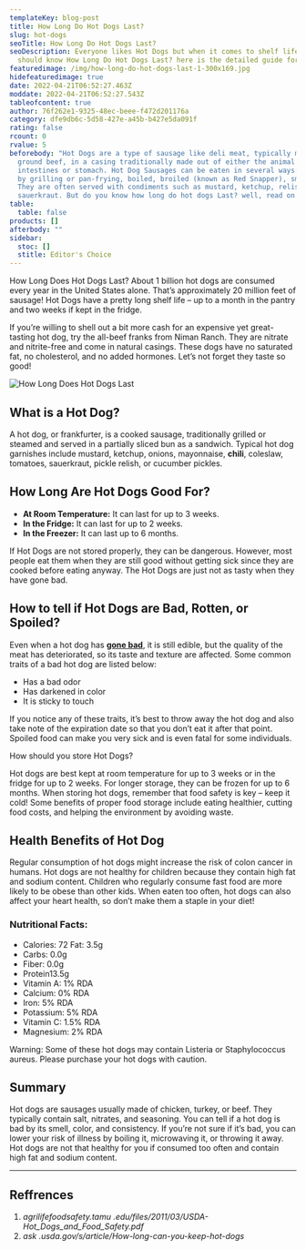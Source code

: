 ```yaml
---
templateKey: blog-post
title: How Long Do Hot Dogs Last?
slug: hot-dogs
seoTitle: How Long Do Hot Dogs Last?
seoDescription: Everyone likes Hot Dogs but when it comes to shelf life then you
  should know How Long Do Hot Dogs Last? here is the detailed guide for you.
featuredimage: /img/how-long-do-hot-dogs-last-1-300x169.jpg
hidefeaturedimage: true
date: 2022-04-21T06:52:27.463Z
moddate: 2022-04-21T06:52:27.543Z
tableofcontent: true
author: 76f262e1-9325-48ec-beee-f472d201176a
category: dfe9db6c-5d58-427e-a45b-b427e5da091f
rating: false
rcount: 0
rvalue: 5
beforebody: "Hot Dogs are a type of sausage like deli meat, typically made from
  ground beef, in a casing traditionally made out of either the animal’s
  intestines or stomach. Hot Dog Sausages can be eaten in several ways: cooked
  by grilling or pan-frying, boiled, broiled (known as Red Snapper), smoked.
  They are often served with condiments such as mustard, ketchup, relish, and/or
  sauerkraut. But do you know how long do hot dogs Last? well, read on then."
table:
  table: false
products: []
afterbody: ""
sidebar:
  stoc: []
  stitle: Editor's Choice
---
```

How Long Does Hot Dogs Last?
About 1 billion hot dogs are consumed every year in the United States alone. That’s approximately 20 million feet of sausage! Hot Dogs have a pretty long shelf life – up to a month in the pantry and two weeks if kept in the fridge.

If you’re willing to shell out a bit more cash for an expensive yet great-tasting hot dog, try the all-beef franks from Niman Ranch. They are nitrate and nitrite-free and come in natural casings. These dogs have no saturated fat, no cholesterol, and no added hormones. Let’s not forget they taste so good!

![How Long Does Hot Dogs Last](/img/how-long-do-hot-dogs-last-1-300x169.jpg "How Long Does Hot Dogs Last")

## What is a Hot Dog?

A hot dog, or frankfurter, is a cooked sausage, traditionally grilled or steamed and served in a partially sliced bun as a sandwich. Typical hot dog garnishes include mustard, ketchup, onions, mayonnaise, **chili**, coleslaw, tomatoes, sauerkraut, pickle relish, or cucumber pickles.

## How Long Are Hot Dogs Good For?

* **At Room Temperature:** It can last for up to 3 weeks.
* **In the Fridge:** It can last for up to 2 weeks.
* **In the Freezer:** It can last up to 6 months.

If Hot Dogs are not stored properly, they can be dangerous. However, most people eat them when they are still good without getting sick since they are cooked before eating anyway. The Hot Dogs are just not as tasty when they have gone bad.

## How to tell if Hot Dogs are Bad, Rotten, or Spoiled?

Even when a hot dog has **[gone bad](https://ask.usda.gov/s/article/How-long-can-you-keep-hot-dogs)**, it is still edible, but the quality of the meat has deteriorated, so its taste and texture are affected. Some common traits of a bad hot dog are listed below:

* Has a bad odor
* Has darkened in color
* It is sticky to touch

If you notice any of these traits, it’s best to throw away the hot dog and also take note of the expiration date so that you don’t eat it after that point. Spoiled food can make you very sick and is even fatal for some individuals.

How should you store Hot Dogs?

Hot dogs are best kept at room temperature for up to 3 weeks or in the fridge for up to 2 weeks. For longer storage, they can be frozen for up to 6 months. When storing hot dogs, remember that food safety is key – keep it cold! Some benefits of proper food storage include eating healthier, cutting food costs, and helping the environment by avoiding waste.

## Health Benefits of Hot Dog

Regular consumption of hot dogs might increase the risk of colon cancer in humans. Hot dogs are not healthy for children because they contain high fat and sodium content. Children who regularly consume fast food are more likely to be obese than other kids. When eaten too often, hot dogs can also affect your heart health, so don’t make them a staple in your diet!

### Nutritional Facts:

* Calories: 72 Fat: 3.5g
* Carbs: 0.0g
* Fiber: 0.0g
* Protein13.5g
* Vitamin A: 1% RDA
* Calcium: 0% RDA
* Iron: 5% RDA
* Potassium: 5% RDA
* Vitamin C: 1.5% RDA
* Magnesium: 2% RDA

Warning: Some of these hot dogs may contain Listeria or Staphylococcus aureus. Please purchase your hot dogs with caution.

## Summary

Hot dogs are sausages usually made of chicken, turkey, or beef. They typically contain salt, nitrates, and seasoning. You can tell if a hot dog is bad by its smell, color, and consistency. If you’re not sure if it’s bad, you can lower your risk of illness by boiling it, microwaving it, or throwing it away. Hot dogs are not that healthy for you if consumed too often and contain high fat and sodium content.

- - -

## Reffrences

1. *agrilifefoodsafety.tamu .edu/files/2011/03/USDA-Hot_Dogs_and_Food_Safety.pdf*
2. *ask .usda.gov/s/article/How-long-can-you-keep-hot-dogs*